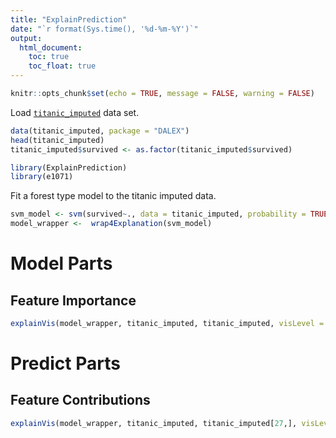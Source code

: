 ```yaml
---
title: "ExplainPrediction"
date: "`r format(Sys.time(), '%d-%m-%Y')`"
output:
  html_document:
    toc: true
    toc_float: true
---
```

  
```r
knitr::opts_chunk$set(echo = TRUE, message = FALSE, warning = FALSE)
```



Load [`titanic_imputed`](https://modeloriented.github.io/DALEX/reference/titanic.html) data set.

```r
data(titanic_imputed, package = "DALEX")
head(titanic_imputed)
titanic_imputed$survived <- as.factor(titanic_imputed$survived)
```

```r
library(ExplainPrediction)
library(e1071)
```


Fit a forest type model to the titanic imputed data.

```r
svm_model <- svm(survived~., data = titanic_imputed, probability = TRUE)
model_wrapper <-  wrap4Explanation(svm_model)
```

# Model Parts

## Feature Importance


```r
explainVis(model_wrapper, titanic_imputed, titanic_imputed, visLevel = "model")
```

# Predict Parts

## Feature Contributions

```r
explainVis(model_wrapper, titanic_imputed, titanic_imputed[27,], visLevel = "instance")

```





